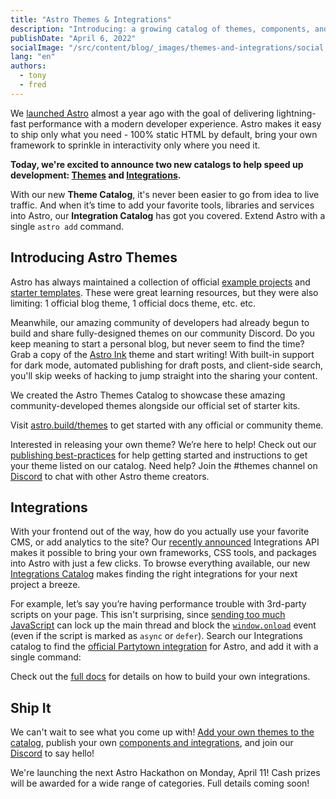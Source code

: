 ```yaml
---
title: "Astro Themes & Integrations"
description: "Introducing: a growing catalog of themes, components, and integrations to jumpstart your next Astro project."
publishDate: "April 6, 2022"
socialImage: "/src/content/blog/_images/themes-and-integrations/social.webp"
lang: "en"
authors:
  - tony
  - fred
---
```



We [launched Astro](https://astro.build/blog/introducing-astro/) almost a year ago with the goal of delivering lightning-fast performance with a modern developer experience. Astro makes it easy to ship only what you need - 100% static HTML by default, bring your own framework to sprinkle in interactivity only where you need it.

**Today, we're excited to announce two new catalogs to help speed up development: [Themes](https://astro.build/themes) and [Integrations](https://astro.build/integrations).**

<BlogContentImage src={integrations} alt="Astro Themes and Integrations Catalog" />

With our new **Theme Catalog**, it's never been easier to go from idea to live traffic. And when it’s time to add your favorite tools, libraries and services into Astro, our **Integration Catalog** has got you covered. Extend Astro with a single `astro add` command.

## Introducing Astro Themes

Astro has always maintained a collection of official [example projects](https://github.com/withastro/astro/tree/main/examples) and [starter templates](https://astro.new/). These were great learning resources, but they were also limiting: 1 official blog theme, 1 official docs theme, etc. etc.

Meanwhile, our amazing community of developers had already begun to build and share fully-designed themes on our community Discord. Do you keep meaning to start a personal blog, but never seem to find the time? Grab a copy of the [Astro Ink](https://github.com/one-aalam/astro-ink) theme and start writing! With built-in support for dark mode, automated publishing for draft posts, and client-side search, you'll skip weeks of hacking to jump straight into the sharing your content.

We created the Astro Themes Catalog to showcase these amazing community-developed themes alongside our official set of starter kits.

<BlogContentImage src={themes} alt="Astro Themes Catalog" />

Visit [astro.build/themes](https://astro.build/themes) to get started with any official or community theme.

Interested in releasing your own theme? We’re here to help! Check out our [publishing best-practices](https://docs.astro.build/en/guides/publish-to-npm/#packagejson) for help getting started and instructions to get your theme listed on our catalog. Need help? Join the #themes channel on [Discord](https://astro.build/chat) to chat with other Astro theme creators.

## Integrations

With your frontend out of the way, how do you actually use your favorite CMS, or add analytics to the site? Our [recently announced](https://astro.build/blog/astro-025/#new-astro-integrations) Integrations API makes it possible to bring your own frameworks, CSS tools, and packages into Astro with just a few clicks. To browse everything available, our new [Integrations Catalog](https://astro.build/integrations) makes finding the right integrations for your next project a breeze.

For example, let’s say you’re having performance trouble with 3rd-party scripts on your page. This isn't surprising, since [sending too much JavaScript](https://web.dev/web/fundamentals/performance/optimizing-content-efficiency/javascript-startup-optimization/) can lock up the main thread and block the [`window.onload`](https://developer.mozilla.org/en/docs/Web/API/GlobalEventHandlers/onload) event (even if the script is marked as `async` or `defer`). Search our Integrations catalog to find the [official Partytown integration](https://github.com/withastro/astro/tree/main/packages/integrations/partytown) for Astro, and add it with a single command:

<BlogContentImage src={partytown} alt="Astro + Partytown" />

Check out the [full docs](https://docs.astro.build/en/reference/integrations-reference/) for details on how to build your own integrations.

## Ship It

We can't wait to see what you come up with! [Add your own themes to the catalog](https://github.com/withastro/astro.build/issues/new/choose), publish your own [components and integrations](https://docs.astro.build/en/guides/publish-to-npm/#integrations-library), and join our [Discord](https://astro.build/chat) to say hello!

<Note title="Stay Tuned">
	We're launching the next Astro Hackathon on Monday, April 11! Cash prizes will be awarded for a
	wide range of categories. Full details coming soon!
</Note>
